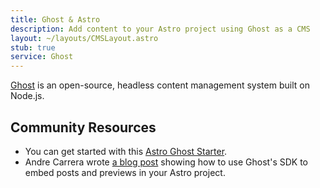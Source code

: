 ```yaml
---
title: Ghost & Astro
description: Add content to your Astro project using Ghost as a CMS
layout: ~/layouts/CMSLayout.astro
stub: true
service: Ghost
---
```


[Ghost](https://github.com/TryGhost/Ghost) is an open-source, headless content management system built on Node.js.

## Community Resources 

- You can get started with this [Astro Ghost Starter](https://github.com/PhilDL/astro-starter-ghost).
- Andre Carrera wrote [a blog post](https://andr.ec/posts/astro-ghost-blog/) showing how to use Ghost's SDK to embed posts and previews in your Astro project.
